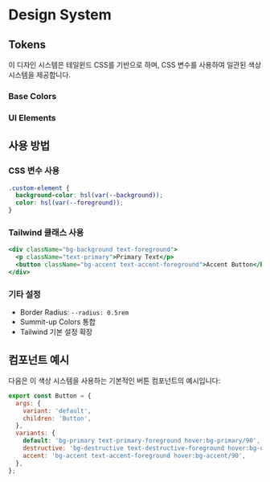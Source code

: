 
<Meta title="Design System/Colors" />

# Design System

## Tokens

이 디자인 시스템은 테일윈드 CSS를 기반으로 하며, CSS 변수를 사용하여 일관된 색상 시스템을 제공합니다.

### Base Colors

<ColorPalette>
  <ColorItem
    title="color_tokens"
    subtitle="디자인 토큰"
    colors={{
      brand300: 'hsl(var(--brand-400))',
      brand400: 'hsl(var(--brand-400))',
      brand500: 'hsl(var(--brand-500))',
      brand600: 'hsl(var(--brand-600))',
    }}
  />
  <ColorItem
    title="color_tokens"
    subtitle="특정 색 토큰"
    colors={{
      error: 'hsl(var(--destructive))',
      warning: 'hsl(var(--warning))',
      text_black: 'hsl(var(--text))',
      text_white: 'hsl(var(--text-white))',
    }}
  />
</ColorPalette>

### UI Elements

<ColorPalette>
  <ColorItem
    title="border"
    subtitle="테두리"
    colors={{
      border: 'hsl(var(--border))',
    }}
  />
  <ColorItem
    title="input"
    subtitle="입력 필드"
    colors={{
      input: 'hsl(var(--input))',
    }}
  />
  <ColorItem
    title="ring"
    subtitle="포커스 링"
    colors={{
      ring: 'hsl(var(--ring))',
    }}
  />
</ColorPalette>

## 사용 방법

### CSS 변수 사용

```css
.custom-element {
  background-color: hsl(var(--background));
  color: hsl(var(--foreground));
}
```

### Tailwind 클래스 사용

```jsx
<div className="bg-background text-foreground">
  <p className="text-primary">Primary Text</p>
  <button className="bg-accent text-accent-foreground">Accent Button</button>
</div>
```

### 기타 설정

- Border Radius: `--radius: 0.5rem`
- Summit-up Colors 통합
- Tailwind 기본 설정 확장

## 컴포넌트 예시

다음은 이 색상 시스템을 사용하는 기본적인 버튼 컴포넌트의 예시입니다:

```jsx
export const Button = {
  args: {
    variant: 'default',
    children: 'Button',
  },
  variants: {
    default: 'bg-primary text-primary-foreground hover:bg-primary/90',
    destructive: 'bg-destructive text-destructive-foreground hover:bg-destructive/90',
    accent: 'bg-accent text-accent-foreground hover:bg-accent/90',
  },
};
```
